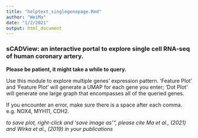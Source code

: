 ```yaml
---
title: "helptext_singlegenepage.Rmd"
author: "WeiMa"
date: "1/2/2021"
output: html_document
---
```

### sCADView: an interactive portal to explore single cell RNA-seq of human coronary artery.

**Please be patient, it might take a while to query.** 

Use this module to explore multiple genes' expression pattern. 'Feature Plot' and 'Feature Plot' will generate a UMAP for each gene you enter; 'Dot Plot' will generate one large graph that encompasses all of the queried genes.

If you encounter an error, make sure there is a space after each comma. e.g. NOX4, MYH11, CDH2.

*to save plot, right-click and 'save image as'", please cite Ma et al., (2021) and Wirka et al., (2019) in your publications*
